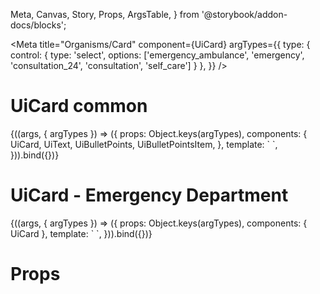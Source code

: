   Meta, Canvas, Story, Props, ArgsTable,
} from '@storybook/addon-docs/blocks';

<Meta
  title="Organisms/Card"
  component={UiCard}
  argTypes={{
    type: { control: { type: 'select', options: ['emergency_ambulance', 'emergency', 'consultation_24', 'consultation', 'self_care'] } },
  }}
/>

# UiCard common

<Canvas>
  <Story
    name="Common"
      args={{
        type: 'consultation_24',
      }}
  >
    {((args, { argTypes }) => ({
      props: Object.keys(argTypes),
      components: {
        UiCard, UiText, UiBulletPoints, UiBulletPointsItem,
      },
      template: `
      <UiCard
        :type="type"
        subtitle="Recommendation"
        title="Call an ambulance"
        description="Your symptoms may require prompt medical evaluation. If your symptoms suddenly get worse, go to the nearest emergency department."
      >
      <template #symptoms>
        <UiText style="margin: var(--space-8) 0">Alarming symptoms:</UiText>
        <UiBulletPoints >
          <UiBulletPointsItem icon="bulletAlarming">
            <UiText>
              Vomiting
            </UiText>
          </UiBulletPointsItem>
          <UiBulletPointsItem icon="bulletAlarming">
            <UiText>
              Abdominal pain, lasting 2 to 7 days
            </UiText>
          </UiBulletPointsItem>
        </UiBulletPoints>
      </template>
      </UiCard>`,
    })).bind({})}
  </Story>
</Canvas>

<ArgsTable story='Common' />

# UiCard - Emergency Department

<Canvas>
  <Story
    name="Emergency Department"
    args={{
      type: 'emergency',
      symptomsHeader: 'Alarming symptoms:',
      symptoms: ['Vomiting', 'Abdominal pain, lasting 2 to 7 days'],
    }}
  >
    {((args, { argTypes }) => ({
      props: Object.keys(argTypes),
      components: { UiCard },
      template: `
      <UiCard
        :type="type"
        subtitle="Recommendation"
        title="Go to the nearest emergency department"
        description="Your symptoms are worrisome and you may require urgent care. If you can’t get to an emergency department, please call an ambulance."
        :symptomsHeader="symptomsHeader"
        :symptoms="symptoms"
        >
      </UiCard>`,
    })).bind({})}
  </Story>
</Canvas>

<ArgsTable story='Emergency Department' />

# Props

<Props of={UiCard} />
